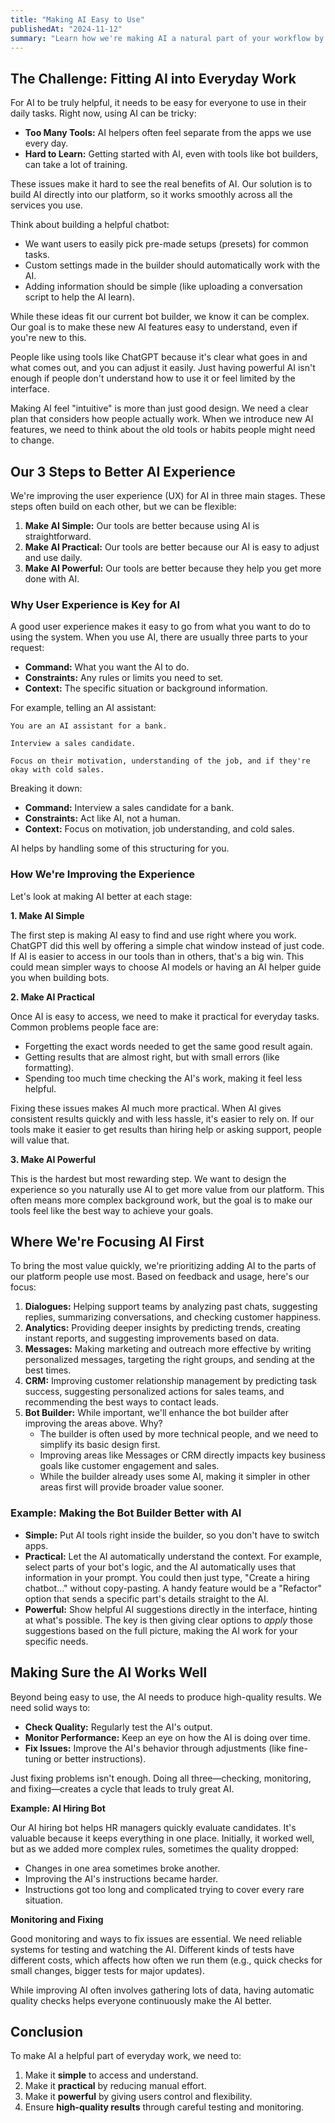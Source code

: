 ```yaml
---
title: "Making AI Easy to Use"
publishedAt: "2024-11-12"
summary: "Learn how we're making AI a natural part of your workflow by focusing on simplicity, practical use, and reliable results."
---
```


## The Challenge: Fitting AI into Everyday Work

For AI to be truly helpful, it needs to be easy for everyone to use in their daily tasks. Right now, using AI can be tricky:

- **Too Many Tools:** AI helpers often feel separate from the apps we use every day.
- **Hard to Learn:** Getting started with AI, even with tools like bot builders, can take a lot of training.

These issues make it hard to see the real benefits of AI. Our solution is to build AI directly into our platform, so it works smoothly across all the services you use.

Think about building a helpful chatbot:

- We want users to easily pick pre-made setups (presets) for common tasks.
- Custom settings made in the builder should automatically work with the AI.
- Adding information should be simple (like uploading a conversation script to help the AI learn).

While these ideas fit our current bot builder, we know it can be complex. Our goal is to make these new AI features easy to understand, even if you're new to this.

People like using tools like ChatGPT because it's clear what goes in and what comes out, and you can adjust it easily. Just having powerful AI isn't enough if people don't understand how to use it or feel limited by the interface.

Making AI feel "intuitive" is more than just good design. We need a clear plan that considers how people actually work. When we introduce new AI features, we need to think about the old tools or habits people might need to change.

## Our 3 Steps to Better AI Experience

We're improving the user experience (UX) for AI in three main stages. These steps often build on each other, but we can be flexible:

1.  **Make AI Simple:** Our tools are better because using AI is straightforward.
2.  **Make AI Practical:** Our tools are better because our AI is easy to adjust and use daily.
3.  **Make AI Powerful:** Our tools are better because they help you get more done with AI.

### Why User Experience is Key for AI

A good user experience makes it easy to go from what you want to do to using the system. When you use AI, there are usually three parts to your request:

- **Command:** What you want the AI to do.
- **Constraints:** Any rules or limits you need to set.
- **Context:** The specific situation or background information.

For example, telling an AI assistant:

```
You are an AI assistant for a bank.

Interview a sales candidate.

Focus on their motivation, understanding of the job, and if they're okay with cold sales.
```

Breaking it down:

- **Command:** Interview a sales candidate for a bank.
- **Constraints:** Act like AI, not a human.
- **Context:** Focus on motivation, job understanding, and cold sales.

AI helps by handling some of this structuring for you.

### How We're Improving the Experience

Let's look at making AI better at each stage:

**1. Make AI Simple**

The first step is making AI easy to find and use right where you work. ChatGPT did this well by offering a simple chat window instead of just code. If AI is easier to access in our tools than in others, that's a big win. This could mean simpler ways to choose AI models or having an AI helper guide you when building bots.

**2. Make AI Practical**

Once AI is easy to access, we need to make it practical for everyday tasks. Common problems people face are:

- Forgetting the exact words needed to get the same good result again.
- Getting results that are almost right, but with small errors (like formatting).
- Spending too much time checking the AI's work, making it feel less helpful.

Fixing these issues makes AI much more practical. When AI gives consistent results quickly and with less hassle, it's easier to rely on. If our tools make it easier to get results than hiring help or asking support, people will value that.

**3. Make AI Powerful**

This is the hardest but most rewarding step. We want to design the experience so you naturally use AI to get more value from our platform. This often means more complex background work, but the goal is to make our tools feel like the best way to achieve your goals.

## Where We're Focusing AI First

To bring the most value quickly, we're prioritizing adding AI to the parts of our platform people use most. Based on feedback and usage, here's our focus:

1.  **Dialogues:** Helping support teams by analyzing past chats, suggesting replies, summarizing conversations, and checking customer happiness.
2.  **Analytics:** Providing deeper insights by predicting trends, creating instant reports, and suggesting improvements based on data.
3.  **Messages:** Making marketing and outreach more effective by writing personalized messages, targeting the right groups, and sending at the best times.
4.  **CRM:** Improving customer relationship management by predicting task success, suggesting personalized actions for sales teams, and recommending the best ways to contact leads.
5.  **Bot Builder:** While important, we'll enhance the bot builder after improving the areas above. Why?
    - The builder is often used by more technical people, and we need to simplify its basic design first.
    - Improving areas like Messages or CRM directly impacts key business goals like customer engagement and sales.
    - While the builder already uses some AI, making it simpler in other areas first will provide broader value sooner.

### Example: Making the Bot Builder Better with AI

- **Simple:** Put AI tools right inside the builder, so you don't have to switch apps.
- **Practical:** Let the AI automatically understand the context. For example, select parts of your bot's logic, and the AI automatically uses that information in your prompt. You could then just type, "Create a hiring chatbot..." without copy-pasting. A handy feature would be a "Refactor" option that sends a specific part's details straight to the AI.
- **Powerful:** Show helpful AI suggestions directly in the interface, hinting at what's possible. The key is then giving clear options to _apply_ those suggestions based on the full picture, making the AI work for your specific needs.

## Making Sure the AI Works Well

Beyond being easy to use, the AI needs to produce high-quality results. We need solid ways to:

- **Check Quality:** Regularly test the AI's output.
- **Monitor Performance:** Keep an eye on how the AI is doing over time.
- **Fix Issues:** Improve the AI's behavior through adjustments (like fine-tuning or better instructions).

Just fixing problems isn't enough. Doing all three—checking, monitoring, and fixing—creates a cycle that leads to truly great AI.

**Example: AI Hiring Bot**

Our AI hiring bot helps HR managers quickly evaluate candidates. It's valuable because it keeps everything in one place. Initially, it worked well, but as we added more complex rules, sometimes the quality dropped:

- Changes in one area sometimes broke another.
- Improving the AI's instructions became harder.
- Instructions got too long and complicated trying to cover every rare situation.

**Monitoring and Fixing**

Good monitoring and ways to fix issues are essential. We need reliable systems for testing and watching the AI. Different kinds of tests have different costs, which affects how often we run them (e.g., quick checks for small changes, bigger tests for major updates).

While improving AI often involves gathering lots of data, having automatic quality checks helps everyone continuously make the AI better.

## Conclusion

To make AI a helpful part of everyday work, we need to:

1.  Make it **simple** to access and understand.
2.  Make it **practical** by reducing manual effort.
3.  Make it **powerful** by giving users control and flexibility.
4.  Ensure **high-quality results** through careful testing and monitoring.
